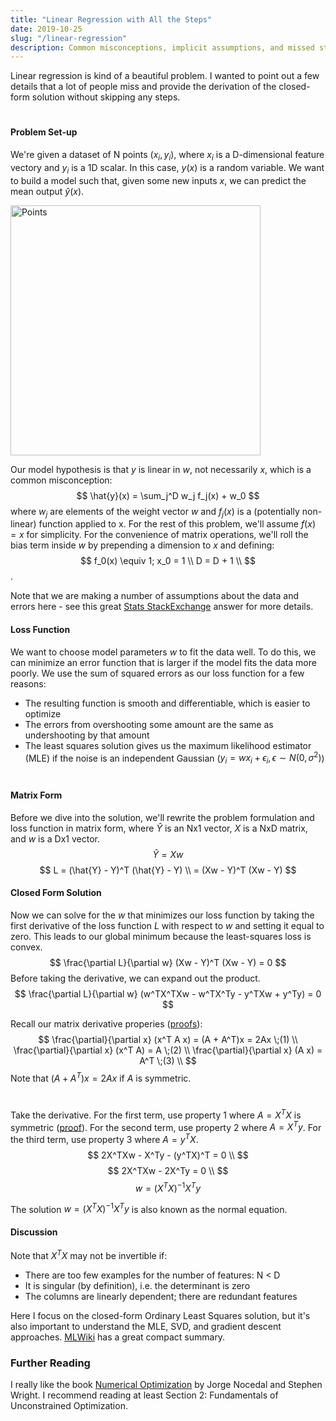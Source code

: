 ```yaml
---
title: "Linear Regression with All the Steps"
date: 2019-10-25
slug: "/linear-regression"
description: Common misconceptions, implicit assumptions, and missed steps in linear regression.
---
```


Linear regression is kind of a beautiful problem. I wanted to point out a few details that a lot of people miss and provide the derivation of the closed-form solution without skipping any steps.

#

#### Problem Set-up

We're given a dataset of N points $(x_i, y_i)$, where $x_i$ is a D-dimensional feature vectory and $y_i$ is a 1D scalar.
In this case, $y(x)$ is a random variable. We want to build a model such that, given some new inputs $x$, we can predict the mean output $\hat{y}(x)$.

<img src="./line.png" alt="Points" width="400px"/>

Our model hypothesis is that $y$ is linear in $w$, not necessarily $x$, which is a common misconception:
$$
\hat{y}(x) = \sum_j^D w_j f_j(x) + w_0
$$
where $w_j$ are elements of the weight vector $w$ and $f_j(x)$ is a (potentially non-linear) function applied to x.
For the rest of this problem, we'll assume $f(x) = x$ for simplicity. For the convenience of matrix operations, we'll roll the bias term inside $w$ by prepending a dimension to $x$ and defining:
$$
f_0(x) \equiv 1; x_0 = 1 \\
D = D + 1 \\
$$.

Note that we are making a number of assumptions about the data and errors here - see this great
[Stats StackExchange](https://stats.stackexchange.com/questions/16381/what-is-a-complete-list-of-the-usual-assumptions-for-linear-regression)
answer for more details.

#### Loss Function

We want to choose model parameters $w$ to fit the data well. To do this, we can minimize an error
function that is larger if the model fits the data more poorly. We use the sum of squared errors
as our loss function for a few reasons:

- The resulting function is smooth and differentiable, which is easier to optimize
- The errors from overshooting some amount are the same as undershooting by that amount
- The least squares solution gives us the maximum likelihood estimator (MLE) if the noise is an independent Gaussian ($y_i = wx_i + \epsilon_i, \epsilon \sim N(0, \sigma^2)$)

#
#### Matrix Form

Before we dive into the solution, we'll rewrite the problem formulation and loss function in matrix form,
where $\hat{Y}$ is an Nx1 vector, $X$ is a NxD matrix, and $w$ is a Dx1 vector.
$$
\hat{Y} = Xw
$$
$$
L = (\hat{Y} - Y)^T (\hat{Y} - Y) \\ 
= (Xw - Y)^T (Xw - Y) 
$$

#### Closed Form Solution

Now we can solve for the $w$ that minimizes our loss function by taking the first derivative of the
loss function $L$ with respect to $w$ and setting it equal to zero.
This leads to our global minimum because the least-squares loss is convex.
$$
\frac{\partial L}{\partial w} (Xw - Y)^T (Xw - Y) = 0
$$
Before taking the derivative, we can expand out the product.
$$
\frac{\partial L}{\partial w} (w^TX^TXw - w^TX^Ty - y^TXw + y^Ty) = 0
$$

Recall our matrix derivative properies ([proofs](https://dawenl.github.io/files/mat_deriv.pdf)):
$$
\frac{\partial}{\partial x} (x^T A x) = (A + A^T)x = 2Ax \;(1) \\
\frac{\partial}{\partial x} (x^T A) = A \;(2) \\
\frac{\partial}{\partial x} (A x) = A^T \;(3) \\
$$
Note that $(A + A^T)x = 2Ax$ if $A$ is symmetric.

#

Take the derivative.
For the first term, use property 1 where $A=X^TX$ is symmetric ([proof](https://math.stackexchange.com/questions/2685437/why-is-xt-x-a-symmetric-matrix)).
For the second term, use property 2 where $A=X^Ty$.
For the third term, use property 3 where $A=y^TX$.
$$
2X^TXw - X^Ty - (y^TX)^T = 0 \\
$$
$$
2X^TXw - 2X^Ty = 0 \\
$$
$$
w = (X^TX)^{-1}X^Ty
$$

The solution $w = (X^TX)^{-1}X^Ty$ is also known as the normal equation.


#### Discussion

Note that $X^TX$ may not be invertible if:
- There are too few examples for the number of features: N < D
- It is singular (by definition), i.e. the determinant is zero
- The columns are linearly dependent; there are redundant features

Here I focus on the closed-form Ordinary Least Squares solution, but it's also important to understand the MLE, SVD, and gradient descent approaches. [MLWiki](http://mlwiki.org/index.php/Normal_Equation) has a great compact summary. 

### Further Reading

I really like the book [Numerical Optimization](http://egrcc.github.io/docs/math/numerical-optimization.pdf) by Jorge Nocedal and Stephen Wright. I recommend reading at least Section 2:  Fundamentals of Unconstrained Optimization.


